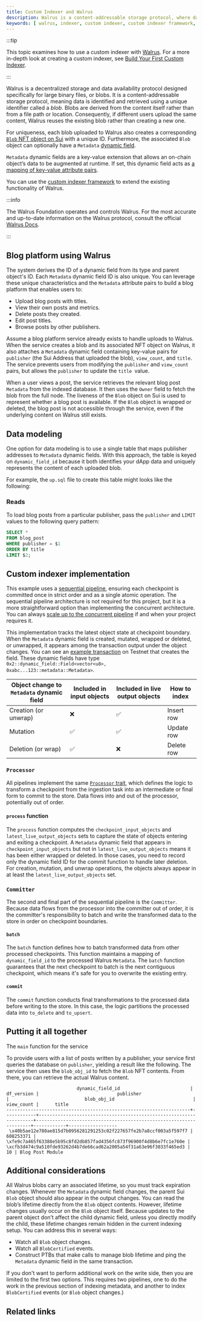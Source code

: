 ```yaml
---
title: Custom Indexer and Walrus
description: Walrus is a content-addressable storage protocol, where data is retrieved using a unique identifier derived from the content itself, rather than from a file path or location. Integrating a custom Sui Indexer with Walrus can provide novel user experiences.
keywords: [ walrus, indexer, custom indexer, custom indexer framework, blob, sequential pipeline, blog ]
---
```


:::tip

This topic examines how to use a custom indexer with [Walrus](https://www.walrus.xyz/). For a more in-depth look at creating a custom indexer, see [Build Your First Custom Indexer](../custom-indexer.mdx). 

:::

Walrus is a decentralized storage and data availability protocol designed specifically for large binary files, or blobs.  It is a content-addressable storage protocol, meaning data is identified and retrieved using a unique identifier called a  _blob_. Blobs are derived from the content itself rather than from a file path or location. Consequently, if different users upload the same content, Walrus reuses the existing blob rather than creating a new one. 

For uniqueness, each blob uploaded to Walrus also creates a corresponding [`Blob` NFT object on Sui](https://docs.wal.app/dev-guide/sui-struct.html#blob-and-storage-objects) with a unique ID. Furthermore, the associated `Blob` object can optionally have a `Metadata` [dynamic field](../../../../concepts/dynamic-fields.mdx). 

`Metadata` dynamic fields are a key-value extension that allows an on-chain object’s data to be augmented at runtime. If set, this dynamic field acts as [a mapping of key-value attribute pairs](https://docs.wal.app/usage/client-cli.html?highlight=attribute#blob-attributes). 

You can use the [custom indexer framework](/concepts/custom-indexing-framework) to extend the existing functionality of Walrus.

:::info 

The Walrus Foundation operates and controls Walrus. For the most accurate and up-to-date information on the Walrus protocol, consult the official [Walrus Docs](https://docs.wal.app/).

:::

## Blog platform using Walrus

The system derives the ID of a dynamic field from its type and parent object's ID. Each `Metadata` dynamic field ID is also unique. You can leverage these unique characteristics and the `Metadata` attribute pairs to build a blog platform that enables users to:

- Upload blog posts with titles.
- View their own posts and metrics.
- Delete posts they created.
- Edit post titles.
- Browse posts by other publishers.

Assume a blog platform service already exists to handle uploads to Walrus. When the service creates a blob and its associated NFT object on Walrus, it also attaches a `Metadata` dynamic field containing key-value pairs for `publisher` (the Sui Address that uploaded the blob), `view_count`, and `title`. The service prevents users from modifying the `publisher` and `view_count` pairs, but allows the `publisher` to update the `title `value.

When a user views a post, the service retrieves the relevant blog post `Metadata` from the indexed database. It then uses the `Owner` field to fetch the blob from the full node. The liveness of the `Blob` object on Sui is used to represent whether a blog post is available. If the `Blob` object is wrapped or deleted, the blog post is not accessible through the service, even if the underlying content on Walrus still exists.

## Data modeling

One option for data modeling is to use a single table that maps publisher addresses to `Metadata` dynamic fields. With this approach, the table is keyed on `dynamic_field_id` because it both identifies your dApp data and uniquely represents the content of each uploaded blob. 

For example, the `up.sql` file to create this table might looks like the following:

<ImportContent source="examples/rust/walrus-attributes-indexer/migrations/YYYY-MM-DD-HHMMSS_blog-post/up.sql" mode="code" />

### Reads

To load blog posts from a particular publisher, pass the `publisher` and `LIMIT` values to the following query pattern:

```sql
SELECT *
FROM blog_post
WHERE publisher = $1
ORDER BY title
LIMIT $2;
```

## Custom indexer implementation

This example uses a [sequential pipeline](../../../../concepts/custom-indexer/pipeline-architecture.mdx#sequential-pipeline-architecture), ensuring each checkpoint is committed once in strict order and as a single atomic operation. The sequential pipeline architecture is not required for this project, but it is a more straightforward option than implementing the concurrent architecture. You can always [scale up to the concurrent pipeline](../../../../concepts/custom-indexer/pipeline-architecture.mdx#decision-framework) if and when your project requires it.

This implementation tracks the latest object state at checkpoint boundary. When the `Metadata` dynamic field is created, mutated, wrapped or deleted, or unwrapped, it appears among the transaction output under the object changes. You can see an [example transaction](https://suivision.xyz/txblock/3Qcuo2FaTZL5wfdi7JzPELcmkuZm7hVfdNrkLrdkKioN?tab=Changes) on Testnet that creates the field. These dynamic fields have type `0x2::dynamic_field::Field<vector<u8>, 0xabc...123::metadata::Metadata>`.

| Object change to `Metadata` dynamic field | Included in input objects | Included in live output objects | How to index |
| --- | --- | --- | --- |
| Creation (or unwrap) | ❌ | ✅ | Insert row |
| Mutation | ✅ | ✅ | Update row |
| Deletion (or wrap) | ✅ | ❌ | Delete row |

### `Processor`

All pipelines implement the same [`Processor` trait](../../../../concepts/custom-indexer/pipeline-architecture.mdx#seq-processor), which defines the logic to transform a checkpoint from the ingestion task into an intermediate or final form to commit to the store. Data flows into and out of the processor, potentially out of order.

#### `process` function

The `process` function computes the `checkpoint_input_objects` and `latest_live_output_objects` sets to capture the state of objects entering and exiting a checkpoint. A `Metadata` dynamic field that appears in `checkpoint_input_objects` but not in `latest_live_output_objects` means it has been either wrapped or deleted. In those cases, you need to record only the dynamic field ID for the commit function to handle later deletion. For creation, mutation, and unwrap operations, the objects always appear in at least the `latest_live_output_objects` set.

<ImportContent source="examples/rust/walrus-attributes-indexer/src/handlers/blog_post.rs" mode="code" fun="process" />

### `Committer`

The second and final part of the sequential pipeline is the `Committer`. Because data flows from the processor into the committer out of order, it is the committer's responsibility to batch and write the transformed data to the store in order on checkpoint boundaries.

#### `batch`

The `batch` function defines how to batch transformed data from other processed checkpoints. This function maintains a mapping of `dynamic_field_id` to the processed Walrus `Metadata`. The `batch` function guarantees that the next checkpoint to batch is the next contiguous checkpoint, which means it's safe for you to overwrite the existing entry.

<ImportContent source="examples/rust/walrus-attributes-indexer/src/handlers/blog_post.rs" mode="code" fun="batch" />

#### `commit`

The `commit` function conducts final transformations to the processed data before writing to the store. In this case, the logic partitions the processed data into `to_delete` and `to_upsert`.

<ImportContent source="examples/rust/walrus-attributes-indexer/src/handlers/blog_post.rs" mode="code" fun="commit" />

## Putting it all together

The `main` function for the service 

<ImportContent source="examples/rust/walrus-attributes-indexer/src/main.rs" mode="code" fun="main" />

To provide users with a list of posts written by a publisher, your service first queries the
database on `publisher`, yielding a result like the following. The service then uses the `blob_obj_id` to fetch the
`Blob` NFT contents. From there, you can retrieve the actual Walrus content.

```
                          dynamic_field_id                          | df_version |                             publisher                              |                            blob_obj_id                             | view_count |      title
--------------------------------------------------------------------+------------+--------------------------------------------------------------------+--------------------------------------------------------------------+------------+------------------
 \x40b5ae12e780ae815d7b0956281291253c02f227657fe2b7a8ccf003a5f597f7 |  608253371 | \xfe9c7a465f63388e5b95c8fd2db857fad4356fc873f96900f4d8b6e7fc1e760e | \xcfb3d474c9a510fde93262d4b7de66cad62a2005a54f31a63e96f3033f465ed3 |         10 | Blog Post Module
```

## Additional considerations

All Walrus blobs carry an associated lifetime, so you must track expiration changes. Whenever the `Metadata` dynamic field changes, the parent Sui `Blob` object should also appear in the output changes. You can read the blob’s lifetime directly from the `Blob` object contents. However, lifetime changes usually occur on the `Blob` object itself. Because updates to the parent object don’t affect the child dynamic field, unless you directly modify the child, these lifetime changes remain hidden in the current indexing setup. You can address this in several ways:

- Watch all `Blob` object changes.
- Watch all `BlobCertified` events.
- Construct PTBs that make calls to manage blob lifetime and ping the `Metadata` dynamic field in the same transaction.

If you don't want to perform additional work on the write side, then you are limited to the first two options. This requires two pipelines, one to do the work in the previous section of indexing metadata, and another to index `BlobCertified` events (or `Blob` object changes.)

## Related links

<RelatedLink href="https://docs.wal.app/" label="Walrus Docs" desc="Walrus is a decentralized storage and data availability protocol designed specifically for large binary files, or blobs." />
<RelatedLink to="/guides/developer/advanced/custom-indexer.mdx" />
<RelatedLink to="/concepts/dynamic-fields.mdx" />
<RelatedLink href="https://github.com/MystenLabs/sui/tree/main/examples/rust/walrus-attributes-indexer" label="Indexer with Walrus example files" desc="Directory in the Sui repo containing the files for this example." />

